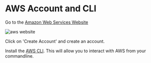 # AWS Account and CLI

Go to the [Amazon Web Services Website](https://aws.amazon.com/?nc2=h_lg)

![aws website](./aws-creat.png)

Click on 'Create Account' and create an account.

Install the [AWS CLI](https://docs.aws.amazon.com/cli/latest/userguide/cli-chap-install.html). This will allow you to interact with AWS from your commandline.
